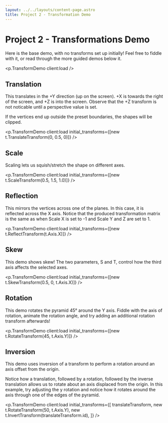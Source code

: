 ```yaml
---
layout: ../../layouts/content-page.astro
title: Project 2 - Transformation Demo
---
```



# Project 2 - Transformations Demo

Here is the base demo, with no transforms set up initially! Feel free to fiddle with it, or read through the more guided demos below it.

<p.TransformDemo client:load />

## Translation

This translates in the +Y direction (up on the screen). +X is towards the right of the screen, and +Z is into the screen. Observe that the +Z transform is not noticable until a perspective value is set.

If the vertices end up outside the preset boundaries, the shapes will be clipped.

<p.TransformDemo
  client:load
  initial_transforms={[new t.TranslateTransform(0, 0.5, 0)]}
/>

## Scale

Scaling lets us squish/stretch the shape on different axes.

<p.TransformDemo
  client:load
  initial_transforms={[new t.ScaleTransform(0.5, 1.5, 1.0)]}
/>

## Reflection

This mirrors the vertices across one of the planes. In this case, it is reflected across the X axis. Notice that the produced transformation matrix is the same as when Scale X is set to -1 and Scale Y and Z are set to 1.

<p.TransformDemo
  client:load
  initial_transforms={[new t.ReflectTransform(t.Axis.X)]}
/>

## Skew

This demo shows skew! The two parameters, S and T, control how the third axis affects the selected axes.

<p.TransformDemo
  client:load
  initial_transforms={[new t.SkewTransform(0.5, 0, t.Axis.X)]}
/>

## Rotation

This demo rotates the pyramid 45° around the Y axis. Fiddle with the axis of rotation, animate the rotation angle, and try adding an additional rotation transform afterwards!

<p.TransformDemo
  client:load
  initial_transforms={[new t.RotateTransform(45, t.Axis.Y)]}
/>

## Inversion

This demo uses inversion of a transform to perform a rotation around an axis offset from the origin.

Notice how a translation, followed by a rotation, followed by the inverse translation allows us to rotate about an axis displaced from the origin. In this example, try adjusting the y rotation and notice how it rotates around the axis through one of the edges of the pyramid.


<p.TransformDemo
  client:load
  initial_transforms={[
    translateTransform,
    new t.RotateTransform(50, t.Axis.Y),
    new t.InvertTransform(translateTransform.id),
  ]}
/>

